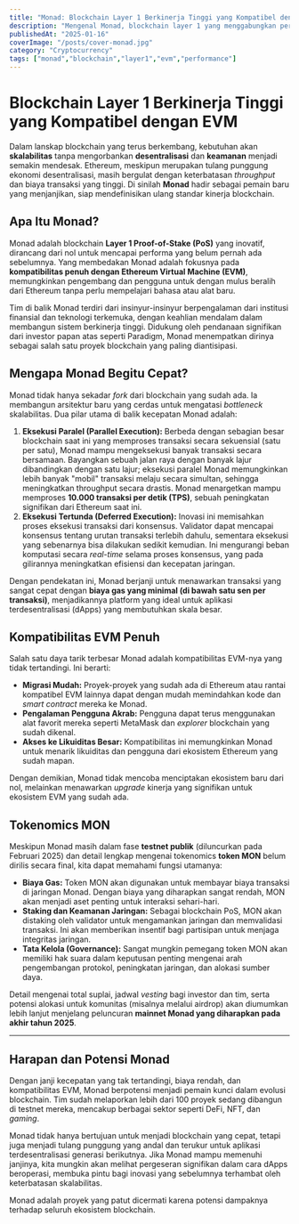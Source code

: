```yaml
---
title: "Monad: Blockchain Layer 1 Berkinerja Tinggi yang Kompatibel dengan EVM"
description: "Mengenal Monad, blockchain layer 1 yang menggabungkan performa tinggi dengan kompatibilitas EVM"
publishedAt: "2025-01-16"
coverImage: "/posts/cover-monad.jpg"
category: "Cryptocurrency"
tags: ["monad","blockchain","layer1","evm","performance"]
---
```


# Blockchain Layer 1 Berkinerja Tinggi yang Kompatibel dengan EVM

Dalam lanskap blockchain yang terus berkembang, kebutuhan akan **skalabilitas** tanpa mengorbankan **desentralisasi** dan **keamanan** menjadi semakin mendesak. Ethereum, meskipun merupakan tulang punggung ekonomi desentralisasi, masih bergulat dengan keterbatasan *throughput* dan biaya transaksi yang tinggi. Di sinilah **Monad** hadir sebagai pemain baru yang menjanjikan, siap mendefinisikan ulang standar kinerja blockchain.


## Apa Itu Monad?

Monad adalah blockchain **Layer 1 Proof-of-Stake (PoS)** yang inovatif, dirancang dari nol untuk mencapai performa yang belum pernah ada sebelumnya. Yang membedakan Monad adalah fokusnya pada **kompatibilitas penuh dengan Ethereum Virtual Machine (EVM)**, memungkinkan pengembang dan pengguna untuk dengan mulus beralih dari Ethereum tanpa perlu mempelajari bahasa atau alat baru.

Tim di balik Monad terdiri dari insinyur-insinyur berpengalaman dari institusi finansial dan teknologi terkemuka, dengan keahlian mendalam dalam membangun sistem berkinerja tinggi. Didukung oleh pendanaan signifikan dari investor papan atas seperti Paradigm, Monad menempatkan dirinya sebagai salah satu proyek blockchain yang paling diantisipasi.


## Mengapa Monad Begitu Cepat?

Monad tidak hanya sekadar *fork* dari blockchain yang sudah ada. Ia membangun arsitektur baru yang cerdas untuk mengatasi *bottleneck* skalabilitas. Dua pilar utama di balik kecepatan Monad adalah:

1.  **Eksekusi Paralel (Parallel Execution):** Berbeda dengan sebagian besar blockchain saat ini yang memproses transaksi secara sekuensial (satu per satu), Monad mampu mengeksekusi banyak transaksi secara bersamaan. Bayangkan sebuah jalan raya dengan banyak lajur dibandingkan dengan satu lajur; eksekusi paralel Monad memungkinkan lebih banyak "mobil" transaksi melaju secara simultan, sehingga meningkatkan throughput secara drastis. Monad menargetkan mampu memproses **10.000 transaksi per detik (TPS)**, sebuah peningkatan signifikan dari Ethereum saat ini.
2.  **Eksekusi Tertunda (Deferred Execution):** Inovasi ini memisahkan proses eksekusi transaksi dari konsensus. Validator dapat mencapai konsensus tentang urutan transaksi terlebih dahulu, sementara eksekusi yang sebenarnya bisa dilakukan sedikit kemudian. Ini mengurangi beban komputasi secara *real-time* selama proses konsensus, yang pada gilirannya meningkatkan efisiensi dan kecepatan jaringan.

Dengan pendekatan ini, Monad berjanji untuk menawarkan transaksi yang sangat cepat dengan **biaya gas yang minimal (di bawah satu sen per transaksi)**, menjadikannya platform yang ideal untuk aplikasi terdesentralisasi (dApps) yang membutuhkan skala besar.


## Kompatibilitas EVM Penuh

Salah satu daya tarik terbesar Monad adalah kompatibilitas EVM-nya yang tidak tertandingi. Ini berarti:

* **Migrasi Mudah:** Proyek-proyek yang sudah ada di Ethereum atau rantai kompatibel EVM lainnya dapat dengan mudah memindahkan kode dan *smart contract* mereka ke Monad.
* **Pengalaman Pengguna Akrab:** Pengguna dapat terus menggunakan alat favorit mereka seperti MetaMask dan *explorer* blockchain yang sudah dikenal.
* **Akses ke Likuiditas Besar:** Kompatibilitas ini memungkinkan Monad untuk menarik likuiditas dan pengguna dari ekosistem Ethereum yang sudah mapan.

Dengan demikian, Monad tidak mencoba menciptakan ekosistem baru dari nol, melainkan menawarkan *upgrade* kinerja yang signifikan untuk ekosistem EVM yang sudah ada.


## Tokenomics MON

Meskipun Monad masih dalam fase **testnet publik** (diluncurkan pada Februari 2025) dan detail lengkap mengenai tokenomics **token MON** belum dirilis secara final, kita dapat memahami fungsi utamanya:

* **Biaya Gas:** Token MON akan digunakan untuk membayar biaya transaksi di jaringan Monad. Dengan biaya yang diharapkan sangat rendah, MON akan menjadi aset penting untuk interaksi sehari-hari.
* **Staking dan Keamanan Jaringan:** Sebagai blockchain PoS, MON akan distaking oleh validator untuk mengamankan jaringan dan memvalidasi transaksi. Ini akan memberikan insentif bagi partisipan untuk menjaga integritas jaringan.
* **Tata Kelola (Governance):** Sangat mungkin pemegang token MON akan memiliki hak suara dalam keputusan penting mengenai arah pengembangan protokol, peningkatan jaringan, dan alokasi sumber daya.

Detail mengenai total suplai, jadwal *vesting* bagi investor dan tim, serta potensi alokasi untuk komunitas (misalnya melalui airdrop) akan diumumkan lebih lanjut menjelang peluncuran **mainnet Monad yang diharapkan pada akhir tahun 2025**.

---

## Harapan dan Potensi Monad

Dengan janji kecepatan yang tak tertandingi, biaya rendah, dan kompatibilitas EVM, Monad berpotensi menjadi pemain kunci dalam evolusi blockchain. Tim sudah melaporkan lebih dari 100 proyek sedang dibangun di testnet mereka, mencakup berbagai sektor seperti DeFi, NFT, dan *gaming*.

Monad tidak hanya bertujuan untuk menjadi blockchain yang cepat, tetapi juga menjadi tulang punggung yang andal dan terukur untuk aplikasi terdesentralisasi generasi berikutnya. Jika Monad mampu memenuhi janjinya, kita mungkin akan melihat pergeseran signifikan dalam cara dApps beroperasi, membuka pintu bagi inovasi yang sebelumnya terhambat oleh keterbatasan skalabilitas.

Monad adalah proyek yang patut dicermati karena potensi dampaknya terhadap seluruh ekosistem blockchain.